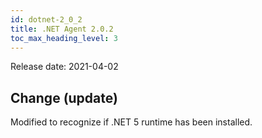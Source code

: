 ```yaml
---
id: dotnet-2_0_2
title: .NET Agent 2.0.2
toc_max_heading_level: 3
---
```



Release date: 2021-04-02

## Change (update)

Modified to recognize if .NET 5 runtime has been installed.
